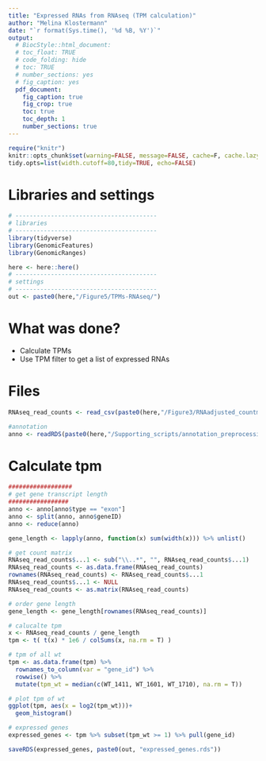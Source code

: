 ```yaml
---
title: "Expressed RNAs from RNAseq (TPM calculation)"
author: "Melina Klostermann"
date: "`r format(Sys.time(), '%d %B, %Y')`"
output: 
  # BiocStyle::html_document:
  # toc_float: TRUE
  # code_folding: hide
  # toc: TRUE
  # number_sections: yes
  # fig_caption: yes
  pdf_document:
    fig_caption: true
    fig_crop: true
    toc: true
    toc_depth: 1
    number_sections: true
---
```


```r
require("knitr")
knitr::opts_chunk$set(warning=FALSE, message=FALSE, cache=F, cache.lazy = FALSE)
tidy.opts=list(width.cutoff=80,tidy=TRUE, echo=FALSE)
```

# Libraries and settings

```r
# ----------------------------------------
# libraries
# ----------------------------------------
library(tidyverse)
library(GenomicFeatures)
library(GenomicRanges)

here <- here::here()
# ----------------------------------------
# settings
# ----------------------------------------
out <- paste0(here,"/Figure5/TPMs-RNAseq/")

```

# What was done?

- Calculate TPMs
- Use TPM filter to get a list of expressed RNAs 



# Files
```r
RNAseq_read_counts <- read_csv(paste0(here,"/Figure3/RNAadjusted_countmatrix_15112022.csv"))

#annotation
anno <- readRDS(paste0(here,"/Supporting_scripts/annotation_preprocessing/annotation.rds"))

```

# Calculate tpm

```r
##################
# get gene transcript length
#################
anno <- anno[anno$type == "exon"]
anno <- split(anno, anno$geneID)
anno <- reduce(anno)

gene_length <- lapply(anno, function(x) sum(width(x))) %>% unlist()


```

```r

# get count matrix
RNAseq_read_counts$...1 <- sub("\\..*", "", RNAseq_read_counts$...1)
RNAseq_read_counts <- as.data.frame(RNAseq_read_counts)
rownames(RNAseq_read_counts) <- RNAseq_read_counts$...1
RNAseq_read_counts$...1 <- NULL
RNAseq_read_counts <- as.matrix(RNAseq_read_counts)

# order gene length
gene_length <- gene_length[rownames(RNAseq_read_counts)]

# calucalte tpm
x <- RNAseq_read_counts / gene_length
tpm <- t( t(x) * 1e6 / colSums(x, na.rm = T) )

# tpm of all wt
tpm <- as.data.frame(tpm) %>%
  rownames_to_column(var = "gene_id") %>%
  rowwise() %>%
  mutate(tpm_wt = median(c(WT_1411, WT_1601, WT_1710), na.rm = T))

# plot tpm of wt
ggplot(tpm, aes(x = log2(tpm_wt)))+
  geom_histogram()

# expressed genes
expressed_genes <- tpm %>% subset(tpm_wt >= 1) %>% pull(gene_id)

saveRDS(expressed_genes, paste0(out, "expressed_genes.rds"))
```
